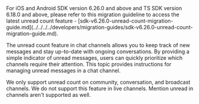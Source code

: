 <Info>
  For iOS and Android SDK version 6.26.0 and above and TS SDK version 6.18.0 and above, please refer to this migration guideline to access the latest unread count feature - [sdk-v6.26.0-unread-count-migration-guide.md](../../../../developers/migration-guides/sdk-v6.26.0-unread-count-migration-guide.md).
</Info>

The unread count feature in chat channels allows you to keep track of new messages and stay up-to-date with ongoing conversations. By providing a simple indicator of unread messages, users can quickly prioritize which channels require their attention. This topic provides instructions for managing unread messages in a chat channel.

We only support unread count on community, conversation, and broadcast channels. We do not support this feature in live channels. Mention unread in channels aren't supported as well.